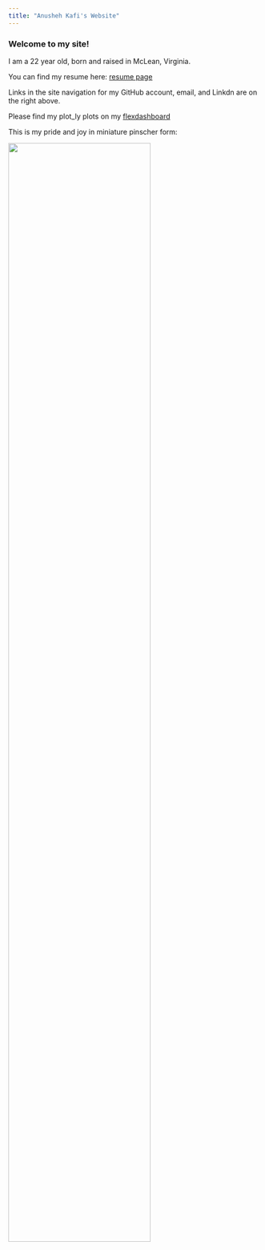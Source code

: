 ```yaml
---
title: "Anusheh Kafi's Website"
---
```


### Welcome to my site!

I am a 22 year old, born and raised in McLean, Virginia. 

You can find my resume here: [resume page](about.html)


Links in the site navigation for my GitHub account, email, and Linkdn are on the right above. 

Please find my plot_ly plots on my [flexdashboard](dashboard.knit.html)


This is my pride and joy in miniature pinscher form: 

<img src="images/tempy.png" style="width:75%">

